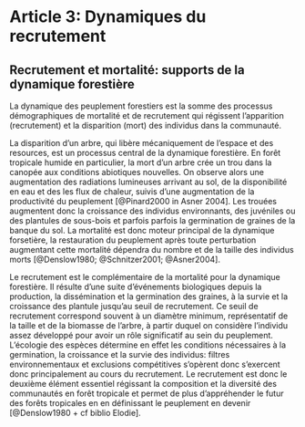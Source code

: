 # Article 3: Dynamiques du recrutement

## Recrutement et mortalité: supports de la dynamique forestière

La dynamique des peuplement forestiers est la somme des processus démographiques de mortalité et de recrutement qui régissent l'apparition (recrutement) et la disparition (mort) des individus dans la communauté.

La disparition d'un arbre, qui libère mécaniquement de l'espace et des resources, est un processus central de la dynamique forestière.
En forêt tropicale humide en particulier, la mort d'un arbre crée un trou dans la canopée aux conditions abiotiques nouvelles.
On observe alors une augmentation des radiations lumineuses arrivant au sol, de la disponibilité en eau et des les flux de chaleur, suivis d'une augmentation de la productivité du peuplement [@Pinard2000 in Asner 2004].
Les trouées augmentent donc la croissance des individus environnants, des juvéniles ou des plantules de sous-bois et parfois parfois la germination de graines de la banque du sol.
La mortalité est donc moteur principal de la dynamique forsetière, la restauration du peuplement après toute perturbation augmentant cette mortalité dépendra du nombre et de la taille des individus morts [@Denslow1980; @Schnitzer2001; @Asner2004].

Le recrutement est le complémentaire de la mortalité pour la dynamique forestière.
Il résulte d'une suite d'événements biologiques depuis la production, la dissémination et la germination des graines, à la survie et la croissance des plantule jusqu'au seuil de recrutement.
Ce seuil de recrutement correspond souvent à un diamètre minimum, représentatif de la taille et de la biomasse de l'arbre, à partir duquel on considère l'individu assez développé pour avoir un rôle significatif au sein du peuplement.
L'écologie des espèces détermine en effet les conditions nécessaires à la germination, la croissance et la survie des individus: filtres environnementaux et exclusions compétitives s'opèrent donc s'exercent donc principalement au cours du recrutement.
Le recrutement est donc le deuxième élément essentiel régissant la composition et la diversité des communautés en forêt tropicale et permet de plus d'appréhender le futur des forêts tropicales en en définissant le peuplement en devenir [@Denslow1980 + cf biblio Elodie]. 